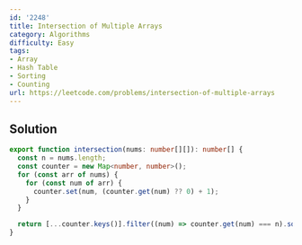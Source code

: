 ```yaml
---
id: '2248'
title: Intersection of Multiple Arrays
category: Algorithms
difficulty: Easy
tags:
- Array
- Hash Table
- Sorting
- Counting
url: https://leetcode.com/problems/intersection-of-multiple-arrays
---
```


## Solution

```typescript filename="solution.ts" copy
export function intersection(nums: number[][]): number[] {
  const n = nums.length;
  const counter = new Map<number, number>();
  for (const arr of nums) {
    for (const num of arr) {
      counter.set(num, (counter.get(num) ?? 0) + 1);
    }
  }

  return [...counter.keys()].filter((num) => counter.get(num) === n).sort((a, b) => a - b);
}
```

